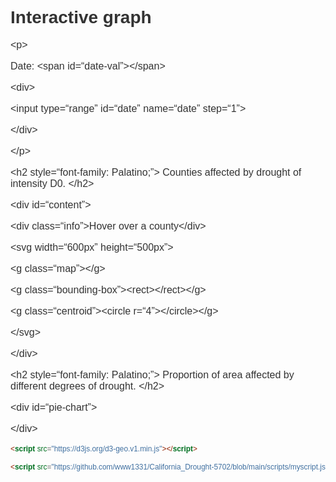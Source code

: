 # Interactive graph

```{=html}
<style>
  * {
    font-family: sans-serif;
  }
  body {
        font-family: "Helvetica Neue", Helvetica, sans-serif;
        font-size: 14px;
        color: #333;
      }
      
      #content .info {
        height: 20px;
      }
      
      #content .map path {
        fill: #aaa;
        stroke: #fff;
      }
      
      #content .bounding-box rect {
        fill: none;
        stroke: #333;
        stroke-dasharray: 2,1;
      }
      
      #content .centroid {
        display: none;
      }
      
      #content .centroid circle {
        fill: red;
      }
      
      p,
      label {
        font:
          1rem 'Fira Sans',
          sans-serif;
      }
      
      input[type=range] {
        width: 90%;
        margin: 0.4rem;
      }
      
      #pie-chart .legend rect {
       fill:white;
       stroke:black;
       opacity:0.8; 
      }
      
</style>
```
::: {#plot}
\<p\>

Date: \<span id="date-val"\>\</span\>

\<div\>

\<input type="range" id="date" name="date" step="1"\>

\</div\>

\</p\>

\<h2 style="font-family: Palatino;"\> Counties affected by drought of intensity D0. \</h2\>

\<div id="content"\>

\<div class="info"\>Hover over a county\</div\>

\<svg width="600px" height="500px"\>

\<g class="map"\>\</g\>

\<g class="bounding-box"\>\<rect\>\</rect\>\</g\>

\<g class="centroid"\>\<circle r="4"\>\</circle\>\</g\>

\</svg\>

\</div\>

\<h2 style="font-family: Palatino;"\> Proportion of area affected by different degrees of drought. \</h2\>

\<div id="pie-chart"\>

\</div\>
:::

```{=html}
<script src="https://d3js.org/d3.v7.js"></script>
```
```{=html}
<script src="https://d3js.org/d3-array.v1.min.js"></script>
```
``` html
<script src="https://d3js.org/d3-geo.v1.min.js"></script>
```

``` html
<script src="https://github.com/www1331/California_Drought-5702/blob/main/scripts/myscript.js"></script>
```
